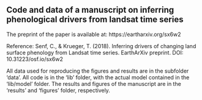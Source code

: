 ## Code and data of a manuscript on inferring phenological drivers from landsat time series

The preprint of the paper is available at: https://eartharxiv.org/sx6w2

Reference: Senf, C., & Krueger, T. (2018). Inferring drivers of changing land surface phenology from Landsat time series. EarthArXiv preprint. DOI: 10.31223/osf.io/sx6w2

All data used for reproducing the figures and results are in the subfolder 'data'. All code is in the 'lib' folder, with the actual model contained in the 'lib/model' folder. The results and figures of the manuscript are in the 'results' and 'figures' folder, respectively.